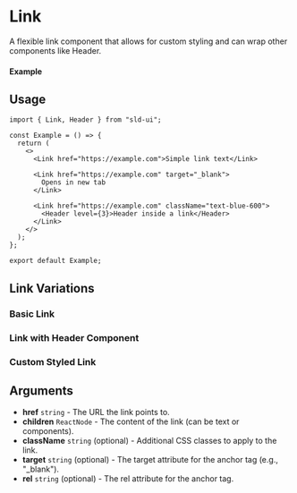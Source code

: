
<Meta of={Link} title="Link" />

# Link

A flexible link component that allows for custom styling and can wrap other components like Header.

#### Example

<Canvas of={Link.Basic} />

## Usage

```tsx
import { Link, Header } from "sld-ui";

const Example = () => {
  return (
    <>
      <Link href="https://example.com">Simple link text</Link>

      <Link href="https://example.com" target="_blank">
        Opens in new tab
      </Link>

      <Link href="https://example.com" className="text-blue-600">
        <Header level={3}>Header inside a link</Header>
      </Link>
    </>
  );
};

export default Example;
```

## Link Variations

### Basic Link

<Canvas of={Link.Basic} />

### Link with Header Component

<Canvas of={Link.WithHeader} />

### Custom Styled Link

<Canvas of={Link.CustomStyle} />

## Arguments

- **href** `string` - The URL the link points to.
- **children** `ReactNode` - The content of the link (can be text or components).
- **className** `string` (optional) - Additional CSS classes to apply to the link.
- **target** `string` (optional) - The target attribute for the anchor tag (e.g., "\_blank").
- **rel** `string` (optional) - The rel attribute for the anchor tag.
